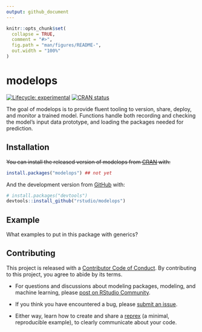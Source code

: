 ```yaml
---
output: github_document
---
```


<!-- README.md is generated from README.Rmd. Please edit that file -->

```r
knitr::opts_chunk$set(
  collapse = TRUE,
  comment = "#>",
  fig.path = "man/figures/README-",
  out.width = "100%"
)
```

# modelops

<!-- badges: start -->
[![Lifecycle: experimental](https://img.shields.io/badge/lifecycle-experimental-orange.svg)](https://lifecycle.r-lib.org/articles/stages.html#experimental)
[![CRAN status](https://www.r-pkg.org/badges/version/tidymodelsdeploy)](https://CRAN.R-project.org/package=tidymodelsdeploy)
<!-- badges: end -->

The goal of modelops is to provide fluent tooling to version, share, deploy, and monitor a trained model. Functions handle both recording and checking the model's input data prototype, and loading the packages needed for prediction.

## Installation

~~You can install the released version of modelops from [CRAN](https://CRAN.R-project.org) with:~~

``` r
install.packages("modelops") ## not yet
```

And the development version from [GitHub](https://github.com/) with:

``` r
# install.packages("devtools")
devtools::install_github("rstudio/modelops")
```

## Example

What examples to put in this package with generics?


## Contributing

This project is released with a [Contributor Code of Conduct](https://contributor-covenant.org/version/2/0/CODE_OF_CONDUCT.html). By contributing to this project, you agree to abide by its terms.

- For questions and discussions about modeling packages, modeling, and machine learning, please [post on RStudio Community](https://community.rstudio.com/new-topic?category_id=15&tags=tidymodels,question).

- If you think you have encountered a bug, please [submit an issue](https://github.com/rstudio/modelops/issues).

- Either way, learn how to create and share a [reprex](https://reprex.tidyverse.org/articles/articles/learn-reprex.html) (a minimal, reproducible example), to clearly communicate about your code.

